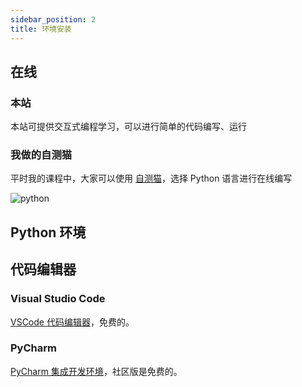 ```yaml
---
sidebar_position: 2
title: 环境安装
---
```


## 在线

### 本站

本站可提供交互式编程学习，可以进行简单的代码编写、运行

### 我做的自测猫

平时我的课程中，大家可以使用 [自测猫](https://code.hyyz.izhai.net)，选择 Python 语言进行在线编写

![python](img/python.jpeg)

## Python 环境

## 代码编辑器

### Visual Studio Code

[VSCode 代码编辑器](https://code.visualstudio.com)，免费的。

<BVideo src="BV1bK411P767" />

### PyCharm

[PyCharm 集成开发环境](https://www.jetbrains.com/zh-cn/pycharm/download/)，社区版是免费的。

<BVideo src="BV12h41147Xn" />